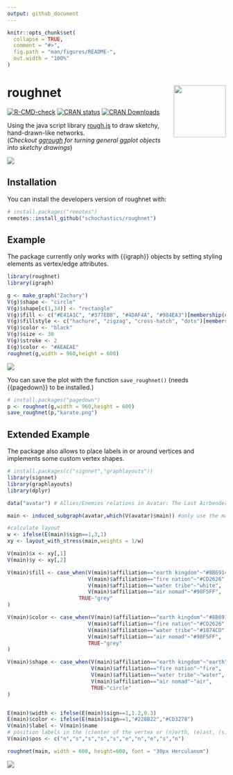 ```yaml
---
output: github_document
---
```

<!-- README.md is generated from README.Rmd. Please edit that file -->

```r
knitr::opts_chunk$set(
  collapse = TRUE,
  comment = "#>",
  fig.path = "man/figures/README-",
  out.width = "100%"
)
```

# roughnet <img src="man/figures/logo.png" align="right" width="120px"/>

<!-- badges: start -->
[![R-CMD-check](https://github.com/schochastics/roughnet/actions/workflows/R-CMD-check.yaml/badge.svg)](https://github.com/schochastics/roughnet/actions/workflows/R-CMD-check.yaml)
[![CRAN status](https://www.r-pkg.org/badges/version/roughnet)](https://CRAN.R-project.org/package=roughnet)
[![CRAN Downloads](http://cranlogs.r-pkg.org/badges/roughnet)](https://CRAN.R-project.org/package=roughnet)
<!-- badges: end -->

Using the java script library [rough.js](https://roughjs.com/) to draw sketchy, hand-drawn-like networks.  
(*Checkout [ggrough](https://xvrdm.github.io/ggrough/) for turning general ggplot objects into sketchy drawings*)  


![](man/figures/example.png)

## Installation

You can install the developers version of roughnet with:

```r
# install.packages("remotes")
remotes::install_github("schochastics/roughnet")
```

## Example

The package currently only works with {{igraph}} objects by setting styling elements as vertex/edge attributes.

```r
library(roughnet)
library(igraph)

g <- make_graph("Zachary")
V(g)$shape <- "circle"
V(g)$shape[c(1,34)] <- "rectangle"
V(g)$fill <- c("#E41A1C", "#377EB8", "#4DAF4A", "#984EA3")[membership(cluster_louvain(g))]
V(g)$fillstyle <- c("hachure", "zigzag", "cross-hatch", "dots")[membership(cluster_louvain(g))]
V(g)$color <- "black"
V(g)$size <- 30
V(g)$stroke <- 2
E(g)$color <- "#AEAEAE"
roughnet(g,width = 960,height = 600)
```

![](man/figures/karate.png)

You can save the plot with the function `save_roughnet()` (needs {{pagedown}} to be installed.)
```r
# install.packages("pagedown")
p <- roughnet(g,width = 960,height = 600)
save_roughnet(p,"karate.png")
```

## Extended Example

The package also allows to place labels in or around vertices and implements some custom vertex shapes.
```r
# install.packages(c("signnet","graphlayouts"))
library(signnet)
library(graphlayouts)
library(dplyr)

data("avatar") # Allies/Enemies relations in Avatar: The Last Airbender

main <- induced_subgraph(avatar,which(V(avatar)$main)) #only use the main characters

#calculate layout
w <- ifelse(E(main)$sign==1,3,1)
xy <- layout_with_stress(main,weights = 1/w)

V(main)$x <- xy[,1]
V(main)$y <- xy[,2]

V(main)$fill <- case_when(V(main)$affiliation=="earth kingdom"~"#8B6914",
                          V(main)$affiliation=="fire nation"~"#CD2626",
                          V(main)$affiliation=="water tribe"~"white",
                          V(main)$affiliation=="air nomad"~"#98F5FF",
                       TRUE~"grey"
)

V(main)$color <- case_when(V(main)$affiliation=="earth kingdom"~"#8B6914",
                          V(main)$affiliation=="fire nation"~"#CD2626",
                          V(main)$affiliation=="water tribe"~"#1874CD",
                          V(main)$affiliation=="air nomad"~"#98F5FF",
                          TRUE~"grey"
)

V(main)$shape <- case_when(V(main)$affiliation=="earth kingdom"~"earth",
                           V(main)$affiliation=="fire nation"~"fire",
                           V(main)$affiliation=="water tribe"~"water",
                           V(main)$affiliation=="air nomad"~"air",
                           TRUE~"circle"
)


E(main)$width <- ifelse(E(main)$sign==1,1.2,0.3)
E(main)$color <- ifelse(E(main)$sign==1,"#228B22","#CD3278")
V(main)$label <- V(main)$name
# position labels in the (c)enter of the vertex or (n)orth, (e)ast, (s)outh, or (w)est of it 
V(main)$pos <- c("n","s","s","s","s","e","n","e","s","n") 

roughnet(main, width = 600, height=600, font = "30px Herculanum")
```


![](man/figures/avatar.png)
